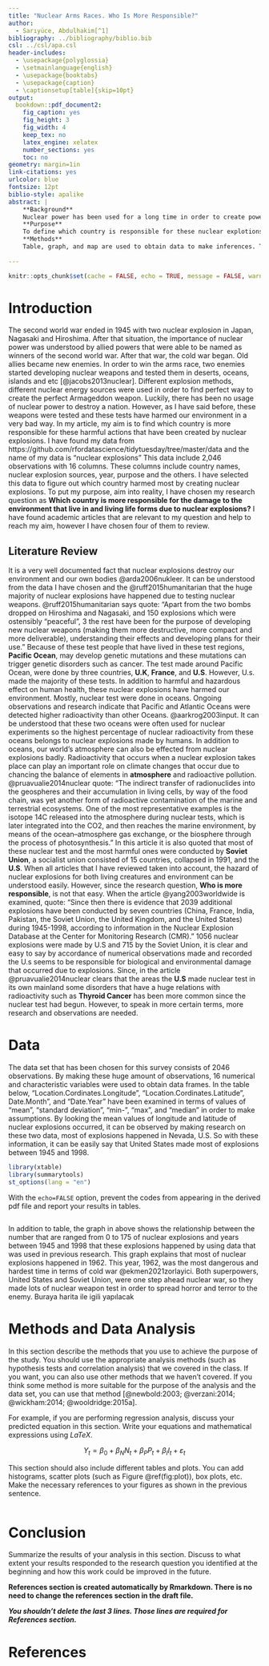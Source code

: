 ```yaml
---
title: "Nuclear Arms Races. Who Is More Responsible?"
author: 
  - Sarıyüce, Abdulhakim[^1]
bibliography: ../bibliography/biblio.bib
csl: ../csl/apa.csl
header-includes:
  - \usepackage{polyglossia}
  - \setmainlanguage{english}
  - \usepackage{booktabs}
  - \usepackage{caption} 
  - \captionsetup[table]{skip=10pt}
output:
  bookdown::pdf_document2:
    fig_caption: yes
    fig_height: 3
    fig_width: 4
    keep_tex: no
    latex_engine: xelatex
    number_sections: yes
    toc: no
geometry: margin=1in
link-citations: yes
urlcolor: blue
fontsize: 12pt
biblio-style: apalike
abstract: |
    **Background**
    Nuclear power has been used for a long time in order to create power and make mass destruction weapons. Although, nuclear power is beneficial for the world and humanity, it can be very hazardous for living forms.
    **Purpose**
    To define which country is responsible for these nuclear explotions
    **Methods**
    Table, graph, and map are used to obtain data to make inferences. Then hypothesis testing is being applied to answer "who is responsible" question.
 
---
```

```r
knitr::opts_chunk$set(cache = FALSE, echo = TRUE, message = FALSE, warning = FALSE)
```

<!-- ======================================================================= -->
<!-- ============================== FOOTNOTES ============================== -->
<!-- ======================================================================= -->
[^1]: 20080399, [Github Repo](https://github.com/abdulhkmsrc/Final-work)

# Introduction
The second world war ended in 1945 with two nuclear explosion in Japan, Nagasaki and Hiroshima. After that situation, the importance of nuclear power was understood by allied powers that were able to be named as winners of the second world war. After that war, the cold war began. Old allies became new enemies. In order to win the arms race, two enemies started developing nuclear weapons and tested them in deserts, oceans, islands and etc [@jacobs2013nuclear]. Different explosion methods, different nuclear energy sources were used in order to find perfect way to create the perfect Armageddon weapon. Luckily, there has been no usage of nuclear power to destroy a nation. However, as I have said before, these weapons were tested and these tests have harmed our environment in a very bad way. In my article, my aim is to find which country is more responsible for these harmful actions that have been created by nuclear explosions. I have found my data from https://github.com/rfordatascience/tidytuesday/tree/master/data and the name of my data is "nuclear explosions" This data include 2,046 observations with 16 columns. These columns include country names, nuclear explosion sources, year, purpose and the others. I have selected this data to figure out which country harmed most by creating nuclear explosions. 
To put my purpose, aim into reality, I have chosen my research question as **Which country is more responsible for the damage to the environment that live in and living life forms due to nuclear explosions?** I have found academic articles that are relevant to my question and help to reach my aim, however I have chosen four of them to review.      

## Literature Review
It is a very well documented fact that nuclear explosions destroy our environment and our own bodies @arda2006nukleer. It can be understood from the data I have chosen and the @ruff2015humanitarian that the huge majority of nuclear explosions have happened due to testing nuclear weapons. @ruff2015humanitarian says quote: "Apart from the two bombs dropped on Hiroshima and Nagasaki, and 150 explosions which were ostensibly “peaceful”,
3 the rest have been for the purpose of developing new nuclear weapons (making them more destructive, more compact and more deliverable), understanding their effects and developing plans for their use." Because of these test people that have lived in these test regions, **Pacific Ocean**, may develop genetic mutations and these mutations can trigger genetic disorders such as cancer. The test made around Pacific Ocean, were done by three countries, **U.K**, **France**, and **U.S**. However, U.s. made the majority of these tests. In addition to harmful and hazardous effect on human health, these nuclear explosions have harmed our environment. Mostly, nuclear test were done in oceans. Ongoing observations and research indicate that Pacific and Atlantic Oceans were detected higher radioactivity than other Oceans. @aarkrog2003input. It can be understood that these two oceans were often used for nuclear experiments so the highest percentage of nuclear radioactivity from these oceans belongs to nuclear explosions made by humans. In addition to oceans, our world's atmosphere can also be effected from nuclear explosions badly. Radioactivity that occurs when a nuclear explosion takes place can play an important role on climate changes that occur due to chancing the balance of elements in **atmosphere** and radioactive pollution. @pruavualie2014nuclear quote: "The indirect transfer of radionuclides into the geospheres and their accumulation in living cells, by way of the food chain, was yet another form of radioactive contamination of the marine and terrestrial ecosystems. One of the most representative examples is the isotope 14C released into the atmosphere during nuclear tests, which is
later integrated into the CO2, and then reaches the marine environment, by means of the ocean–atmosphere gas exchange, or the biosphere through the process of photosynthesis." In this article it is also quoted that most of these nuclear test and the most harmful ones were conducted by **Soviet Union**, a socialist union consisted of 15 countries, collapsed in 1991, and the **U.S**. When all articles that I have reviewed taken into account, the hazard of nuclear explosions for both living creatures and environment can be understood easily. However, since the research question, **Who is more responsible**, is not that easy. When the article @yang2003worldwide is examined, quote: "Since then there is evidence that 2039
additional explosions have been conducted by seven countries (China, France, India, Pakistan, the Soviet Union, the United Kingdom, and the United States) during 1945-1998, according to information in the Nuclear Explosion Database at the Center for Monitoring Research (CMR)." 1056 nuclear explosions were made by U.S and 715 by the Soviet Union, it is clear and easy to say by accordance of numerical observations made and recorded the U.s seems to be responsible for biological and environmental damage that occurred due to explosions. Since, in the article @pruavualie2014nuclear clears that the areas the **U.S** made nuclear test in its own mainland some disorders that have a huge relations with radioactivity such as **Thyroid Cancer** has been more common since the nuclear test had begun. However, to speak in more certain terms, more research and observations are needed.

# Data
The data set that has been chosen for this survey consists of 2046 observations. By making these huge amount of observations, 16 numerical and characteristic variables were used to obtain data frames. In the table below, "Location.Cordinates.Longitude", "Location.Cordinates.Latitude", Date.Month", and "Date.Year" have been examined in terms of values of "mean", "standard deviation", "min-", "max", and "median" in order to make assumptions. By looking the mean values of longitude and latitude of  nuclear explosions occurred, it can be observed by making research on these two data, most of explosions happened in Nevada, U.S. So with these information, it can be easily say that United States made most of explosions between 1945 and 1998.  

```r
library(xtable) 
library(summarytools)
st_options(lang = "en")
```

With the `echo=FALSE` option, prevent the codes from appearing in the derived pdf file and report your results in tables.

```r

```
In addition to table, the graph in above shows the relationship between the number that are ranged from 0 to 175 of nuclear explosions and years between 1945 and 1998 that these explosions happened by using data that was used in previous research. This graph explains that most of nuclear explosions happened in 1962. This year, 1962, was the most dangerous and hardest time in terms of cold war @ekmen2021zorlayici. Both superpowers, United States and Soviet Union, were one step ahead nuclear war, so they made lots of nuclear weapon test in order to spread horror and terror to the enemy.
Buraya harita ile igili yapılacak


# Methods and Data Analysis
In this section describe the methods that you use to achieve the purpose of the study. You should use the appropriate analysis methods (such as hypothesis tests and correlation analysis) that we covered in the class. If you want, you can also use other methods that we haven't covered. If you think some method is more suitable for the purpose of the analysis and the data set, you can use that method [@newbold:2003; @verzani:2014; @wickham:2014; @wooldridge:2015a].

For example, if you are performing regression analysis, discuss your predicted equation in this section. Write your equations and mathematical expressions using $LaTeX$.

$$
Y_t = \beta_0 + \beta_N N_t + \beta_P P_t + \beta_I I_t + \varepsilon_t
$$

This section should also include different tables and plots. You can add histograms, scatter plots (such as Figure \@ref(fig:plot)), box plots, etc. Make the necessary references to your figures as shown in the previous sentence.


```r
 
```


# Conclusion
Summarize the results of your analysis in this section. Discuss to what extent your results responded to the research question you identified at the beginning and how this work could be improved in the future.

**References section is created automatically by Rmarkdown. There is no need to change the references section in the draft file.**

**_You shouldn't delete the last 3 lines. Those lines are required for References section._**

\newpage
# References {#references}
<div id="refs"></div>

